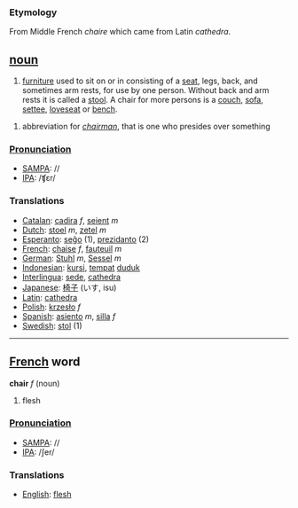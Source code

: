 === Etymology ===
From Middle French ''chaire'' which came from Latin ''cathedra''.

== [[noun]] ==

#[[furniture]] used to sit on or in consisting of a [[seat]], legs, back, and sometimes arm rests, for use by one person. Without back and arm rests it is called a [[stool]]. A chair for more persons is a [[couch]], [[sofa]], [[settee]], [[loveseat]] or [[bench]]. 

#abbreviation for ''[[chairman]]'', that is one who presides over something
===[[Pronunciation]]===
*[[w:SAMPA|SAMPA]]: //
*[[w:IPA|IPA]]: /ʧεr/

===Translations===
*[[Catalan]]: [[cadira]] ''f'', [[seient]] ''m''
*[[Dutch]]: [[stoel]] ''m'', [[zetel]] ''m''
*[[Esperanto]]: [[seĝo]] (1), [[prezidanto]] (2)
*[[French]]: [[chaise]] ''f'', [[fauteuil]] ''m''
*[[German]]: [[Stuhl]] ''m'', [[Sessel]] ''m''
*[[Indonesian]]: [[kursi]], [[tempat]] [[duduk]]
*[[Interlingua]]: [[sede]], [[cathedra]]
*[[Japanese]]: [[椅子]] (いす, isu)
*[[Latin]]: [[cathedra]]
*[[Polish]]: [[krzesło]] ''f''
*[[Spanish]]: [[asiento]] ''m'', [[silla]] ''f''
*[[Swedish]]: [[stol]] (1)

----

== [[French]] word ==

'''chair''' ''f'' (noun)

# flesh

===[[Pronunciation]]===
*[[w:SAMPA|SAMPA]]: //
*[[w:IPA|IPA]]: /ʃer/

===Translations===
*[[English]]: [[flesh]]